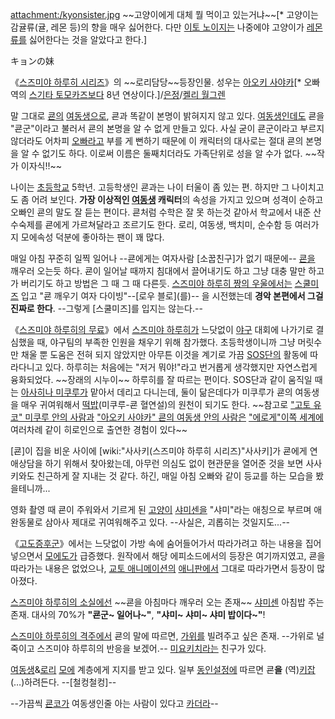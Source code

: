 attachment:/kyonsister.jpg
~~고양이에게 대체 뭘 먹이고 있는거냐~~[* 고양이는 감귤류(귤, 레몬 등)의 향을 매우 싫어한다. 다만 [[이토 노이지]]는 나중에야 고양이가 [[레몬]]류를 싫어한다는 것을 알았다고 한다.] 

キョンの妹 

《[[스즈미야 하루히 시리즈]]》의 ~~로리담당~~등장인물. 성우는 [[아오키 사야카]][* 오빠 역의 [[스기타 토모카즈]]보다 8년 연상이다.]/[[은정]]/[[켈리 월그렌]]

말 그대로 [[쿈]]의 [[여동생]]으로, 쿈과 똑같이 본명이 밝혀지지 않고 있다. [[여동생]]인데도 쿈을 "쿈군"이라고 불러서 쿈의 본명을 알 수 없게 만들고 있다. 사실 굳이 쿈군이라고 부르지 않더라도 어차피 [[오빠]]라고 부를 게 뻔하기 때문에 이 캐릭터의 대사로는 절대 쿈의 본명을 알 수 없기도 하다. 이로써 이름은 둘째치더라도 가족단위로 성을 알 수가 없다. ~~작가 이자식!!~~

나이는 [[초등학교]] 5학년. 고등학생인 쿈과는 나이 터울이 좀 있는 편. 하지만 그 나이치고도 좀 어려 보인다. '''가장 이상적인 [[여동생]] 캐릭터'''의 속성을 가지고 있으며 성격이 순하고 오빠인 쿈의 말도 잘 듣는 편이다. 쿈처럼 수학은 잘 못 하는것 같아서 학교에서 내준 산수숙제를 쿈에게 가르쳐달라고 조르기도 한다. 로리, 여동생, 백치미, 순수함 등 여러가지 모에속성 덕분에 좋아하는 팬이 꽤 많다.

매일 아침 꾸준히 일찍 일어나 --쿈에게는 여자사람 [소꿉친구]가 없기 때문에-- [[쿈]]을 깨우러 오는듯 하다. 쿈이 일어날 때까지 침대에서 끌어내기도 하고 그냥 대충 말만 하고 가 버리기도 하고 방법은 그 때 그 때 다른듯. [[스즈미야 하루히 짱의 우울]]에서는 [[스쿨미즈]] 입고 "쿈 깨우기 여자 다이빙"--[로우 블로](를)-- 을 시전했는데 '''경악 본편에서 그걸 진짜로 한다'''. --그렇게 [스쿨미즈]를 입지는 않는다.--

《[[스즈미야 하루히의 무료]]》에서 [[스즈미야 하루히]]가 느닷없이 [[야구]] 대회에 나가기로 결심했을 때, 야구팀의 부족한 인원을 채우기 위해 참가했다. 초등학생이니까 그냥 머릿수만 채울 뿐 도움은 전혀 되지 않았지만 아무튼 이것을 계기로 가끔 [[SOS단]]의 활동에 따라다니고 있다. 하루히는 처음에는 "저거 뭐야!"라고 번거롭게 생각했지만 자연스럽게 융화되었다. ~~장래의 시누이~~ 하루히를 잘 따르는 편이다. SOS단과 같이 움직일 때는 [[아사히나 미쿠루]]가 맡아서 데리고 다니는데, 둘이 닮은데다가 미쿠루가 쿈의 여동생을 매우 귀여워해서 [[떡밥]](미쿠루-쿈 혈연설)의 원천이 되기도 한다. ~~참고로 [["고토 유코" 미쿠루 안의 사람]]과 [["아오키 사야카" 쿈의 여동생 안의 사람]]은 [["에로게"이쪽 세계]]에 여러차례 같이 히로인으로 출연한 경험이 있다~~

[쿈]이 집을 비운 사이에 [wiki:"사사키(스즈미야 하루히 시리즈)"사사키]가 쿈에게 연애상담을 하기 위해서 찾아왔는데, 아무런 의심도 없이 현관문을 열어준 것을 보면 사사키와도 친근하게 잘 지내는 것 같다. 하긴, 매일 아침 오빠와 같이 등교를 하는 모습을 봤을테니까...

영화 촬영 때 쿈이 주워와서 기르게 된 [[고양이]] [[샤미센]]을 "샤미"라는 애칭으로 부르며 애완동물로 삼아사 제대로 귀여워해주고 있다. --사실은, 괴롭히는 것일지도...--

《[[고도증후군]]》에서는 느닷없이 가방 속에 숨어들어가서 따라가려고 하는 내용을 집어넣으면서 [[모에]]도가 급증했다. 원작에서 해당 에피소드에서의 등장은 여기까지였고, 쿈을 따라가는 내용은 없었으나, [[교토 애니메이션]]의 [[애니판]]에서 그대로 따라가면서 등장이 많아졌다.

[[스즈미야 하루히의 소실]]에선 ~~쿈을 아침마다 깨우러 오는 존재~~ [[샤미센]] 아침밥 주는 존재. 대사의 70%가 '''"쿈군~ 일어나~"''', '''"샤미~ 샤미~ 샤미 밥이다~"'''!

[[스즈미야 하루히의 격주]]에서 쿈의 말에 따르면, [[가위]]를 빌려주고 싶은 존재. --가위로 널 죽이고 스즈미야 하루히의 반응을 보겠어.-- [[미요키치]]라는 친구가 있다.

[[여동생]]&[[로리]] [[모에]] 계층에게 지지를 받고 있다. 일부 [[동인설정]]에 따르면 쿈'''을''' (역)[[키잡]](…)하려든다. --[철컹철컹]--

--가끔씩 [[쿈코]]가 여동생인줄 아는 사람이 있다고 [[카더라]]--
